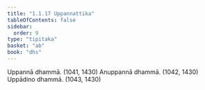 ```yaml
---
title: "1.1.17 Uppannattika"
tableOfContents: false
sidebar:
  order: 9
type: "tipitaka"
basket: "ab"
book: "dhs"
---
```



<DynamicBreadcrumb />

<Division number="17" book="dhs" bookNo="29" page="3">

<Paragraph number="50" book="dhs">
Uppannā dhammā. (<Emphasis>1041, 1430</Emphasis>)
</Paragraph>

<Paragraph number="51" book="dhs">
Anuppannā dhammā. (<Emphasis>1042, 1430</Emphasis>)
</Paragraph>

<Paragraph number="52" book="dhs">
Uppādino dhammā. (<Emphasis>1043, 1430</Emphasis>)
</Paragraph>
</Division>